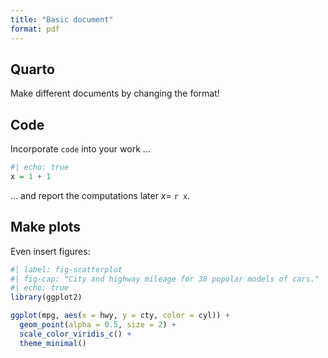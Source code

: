 ---
title: "Basic document"
format: pdf
---

## Quarto

Make different documents by changing the format! 

## Code

Incorporate `code` into your work ...

```{r}
#| echo: true
x = 1 + 1
```
... and report the computations later $x =$ `r x`.

## Make plots

Even insert figures:

```{r}
#| label: fig-scatterplot
#| fig-cap: "City and highway mileage for 38 popular models of cars."
#| echo: true
library(ggplot2)

ggplot(mpg, aes(x = hwy, y = cty, color = cyl)) +
  geom_point(alpha = 0.5, size = 2) +
  scale_color_viridis_c() +
  theme_minimal()
```
